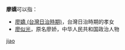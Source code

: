 '''廖嬌'''可以指：
* [[廖嬌_(台灣日治時期)|廖嬌 (台灣日治時期)]]，台灣日治時期的孝女
* [[廖似光|廖似光]]，原名廖娇，中华人民共和国政治人物

{{disambig}}

[[Category:二字廖姓人名消歧義|jiao]]